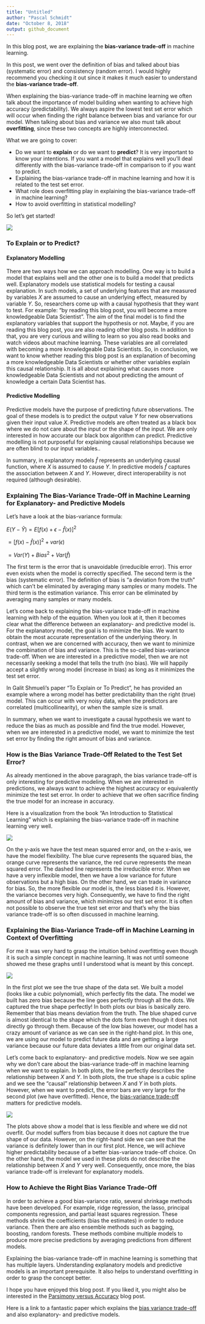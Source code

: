 ```yaml
---
title: "Untitled"
author: "Pascal Schmidt"
date: "October 8, 2018"
output: github_document
---
```


In this blog post, we are explaining the **bias-variance trade-off** in machine learning.

In this post, we went over the definition of bias and talked about bias (systematic error) and consistency (random error). I would highly recommend you checking it out since it makes it much easier to understand the **bias-variance trade-off**.

When explaining the bias-variance trade-off in machine learning we often talk about the importance of model building when wanting to achieve high accuracy (predictability). We always aspire the lowest test set error which will occur when finding the right balance between bias and variance for our model. When talking about bias and variance we also must talk about **overfitting**, since these two concepts are highly interconnected.

What we are going to cover:

* Do we want to **explain** or do we want to **predict**? It is very important to know your intentions. If you want a model that explains well you'll deal differently with the bias-variance trade-off in comparison to if you want to predict.
* Explaining the bias-variance trade-off in machine learning and how it is related to the test set error.
* What role does overfitting play in explaining the bias-variance trade-off in machine learning?
* How to avoid overfitting in statistical modelling?

So let's get started!

![](figs/Explaining-the-Bias-Variance-Trade-off-in-Machine Learning.jpeg)

### To Explain or to Predict?

#### Explanatory Modelling

There are two ways how we can approach modelling. One way is to build a model that explains well and the other one is to build a model that predicts well. Explanatory models use statistical models for testing a causal explanation. In such models, a set of underlying features that are measured by variables $X$ are assumed to cause an underlying effect, measured by variable $Y$. So, researchers come up with a causal hypothesis that they want to test. For example: "by reading this blog post, you will become a more knowledgeable Data Scientist". The aim of the final model is to find the explanatory variables that support the hypothesis or not. Maybe, if you are reading this blog post, you are also reading other blog posts. In addition to that, you are very curious and willing to learn so you also read books and watch videos about machine learning. These variables are all correlated with becoming a more knowledgeable Data Scientists. So, in conclusion, we want to know whether reading this blog post is an explanation of becoming a more knowledgeable Data Scientists or whether other variables explain this causal relationship. It is all about explaining what causes more knowledgeable Data Scientists and not about predicting the amount of knowledge a certain Data Scientist has.

#### Predictive Modelling

Predictive models have the purpose of predicting future observations. The goal of these models is to predict the output value $Y$ for new observations given their input value $X$. Predictive models are often treated as a black box where we do not care about the input or the shape of the input. We are only interested in how accurate our black box algorithm can predict. Predictive modelling is not purposeful for explaining causal relationships because we are often blind to our input variables..

In summary, in explanatory models $\hat{f}$ represents an underlying causal function, where $X$ is assumed to cause $Y$. In predictive models $\hat{f}$ captures the association between $X$ and $Y$. However, direct interoperability is not required (although desirable).



### Explaining The Bias-Variance Trade-Off in Machine Learning for Explanatory- and Predictive Models

Let's have a look at the bias-variance formula:

$E(Y-\hat{Y}) = E[f(x) + \epsilon - \hat{f}(x)]^2$

$= [f(x) - \hat{f}(x)]^2 + var(\epsilon)$

$= Var(Y) + Bias^2 + Var(\hat{f})$

The first term is the error that is unavoidable (irreducible error). This error even exists when the model is correctly specified. The second term is the bias (systematic error). The definition of bias is "a deviation from the truth" which can't be eliminated by averaging many samples or many models. The third term is the estimation variance. This error can be eliminated by averaging many samples or many models.

Let's come back to explaining the bias-variance trade-off in machine learning with help of the equation. When you look at it, then it becomes clear what the difference between an explanatory- and predictive model is. For the explanatory model, the goal is to minimize the bias. We want to obtain the most accurate representation of the underlying theory. In contrast, when we are concerned with accuracy, then we want to minimize the combination of bias and variance. This is the so-called bias-variance trade-off. When we are interested in a predictive model, then we are not necessarily seeking a model that tells the truth (no bias). We will happily accept a slightly wrong model (increase in bias) as long as it minimizes the test set error.

In Galit Shmueli's paper "To Explain or To Predict", he has provided an example where a wrong model has better predictability than the right (true) model. This can occur with very noisy data, when the predictors are correlated (multicollinearity), or when the sample size is small.

In summary, when we want to investigate a causal hypothesis we want to reduce the bias as much as possible and find the true model. However, when we are interested in a predictive model, we want to minimize the test set error by finding the right amount of bias and variance.

### How is the Bias Variance Trade-Off Related to the Test Set Error?

As already mentioned in the above paragraph, the bias variance trade-off is only interesting for predictive modeling. When we are interested in predictions, we always want to achieve the highest accuracy or equivalently minimize the test set error. In order to achieve that we often sacrifice finding the true model for an increase in accuracy.

Here is a visualization from the book "An Introduction to Statistical Learning" which is explaining the bias-variance trade-off in machine learning very well.

![](figs/stats-learning-book.png)

On the y-axis we have the test mean squared error and, on the x-axis, we have the model flexibility. The blue curve represents the squared bias, the orange curve represents the variance, the red curve represents the mean squared error. The dashed line represents the irreducible error. When we have a very inflexible model, then we have a low variance for future observations but a high bias. On the other hand, we can trade in variance for bias. So, the more flexible our model is, the less biased it is. However, the variance becomes very high. Consequently, we have to find the right amount of bias and variance, which minimizes our test set error. It is often not possible to observe the true test set error and that's why the bias variance trade-off is so often discussed in machine learning.

### Explaining the Bias-Variance Trade-off in Machine Learning in Context of Overfitting

For me it was very hard to grasp the intuition behind overfitting even though it is such a simple concept in machine learning. It was not until someone showed me these graphs until I understood what is meant by this concept.

![](figs/overfit.png)

In the first plot we see the true shape of the data set. We built a model (looks like a cubic polynomial), which perfectly fits the data. The model we built has zero bias because the line goes perfectly through all the dots. We captured the true shape perfectly! In both plots our bias is basically zero. Remember that bias means deviation from the truth. The blue shaped curve is almost identical to the shape which the dots form even though it does not directly go through them. Because of the low bias however, our model has a crazy amount of variance as we can see in the right-hand plot. In this one, we are using our model to predict future data and are getting a large variance because our future data deviates a little from our original data set.

Let's come back to explanatory- and predictive models. Now we see again why we don't care about the bias-variance trade-off in machine learning when we want to explain. In both plots, the line perfectly describes the relationship between $X$ and $Y$. In both plots, the true shape is a cubic spline and we see the "causal" relationship between $X$ and $Y$ in both plots. However, when we want to predict, the error bars are very large for the second plot (we have overfitted). Hence, the [bias-variance trade-off](https://arxiv.org/pdf/1101.0891.pdf) matters for predictive models.

![](figs/not-overfit.png)

The plots above show a model that is less flexible and where we did not overfit. Our model suffers from bias because it does not capture the true shape of our data. However, on the right-hand side we can see that the variance is definitely lower than in our first plot. Hence, we will achieve higher predictability because of a better bias-variance trade-off choice. On the other hand, the model we used in these plots do not describe the relationship between $X$ and $Y$ very well. Consequently, once more, the bias variance trade-off is irrelevant for explanatory models.

### How to Achieve the Right Bias Variance Trade-Off
In order to achieve a good bias-variance ratio, several shrinkage methods have been developed. For example, ridge regression, the lasso, principal components regression, and partial least squares regression. These methods shrink the coefficients (bias the estimates) in order to reduce variance. Then there are also ensemble methods such as bagging, boosting, random forests. These methods combine multiple models to produce more precise predictions by averaging predictions from different models.

Explaining the bias-variance trade-off in machine learning is something that has multiple layers. Understanding explanatory models and predictive models is an important prerequisite. It also helps to understand overfitting in order to grasp the concept better.

I hope you have enjoyed this blog post. If you liked it, you might also be interested in the [Parsimony versus Accuracy](http://thatdatatho.com/2018/03/26/how-important-is-parsimony-versus-accuracy/) blog post.

Here is a link to a fantastic paper which explains the [bias variance trade-off](https://arxiv.org/pdf/1101.0891.pdf) and also explanatory- and predictive models.